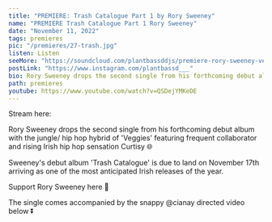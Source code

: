 ---
title: "PREMIERE: Trash Catalogue Part 1 by Rory Sweeney"
name: "PREMIERE Trash Catalogue Part 1 Rory Sweeney"
date: "November 11, 2022"
tags: premieres
pic: "/premieres/27-trash.jpg"
listen: Listen
seeMore: "https://soundcloud.com/plantbassddjs/premiere-rory-sweeney-veggies-ft-curtisy"
postLink: "https://www.instagram.com/plantbassd___"
bio: Rory Sweeney drops the second single from his forthcoming debut album with a jungle/ hip hop hybrid
path: premieres
youtube: https://www.youtube.com/watch?v=QSDejYMKeDE
---

<Picture src="/fresh-juice/51-rory-sweeney.png" alt="trash collective album art" size={1200} />

Stream here: <HoverLink url="soundcloud.com/plantbassddjs/premiere-rory-sweeney-veggies-ft-curtisy" name="Rory Sweeney - Trash Catalogue Part 1" external />

Rory Sweeney drops the second single from his forthcoming debut album with the jungle/ hip hop hybrid of 'Veggies' featuring frequent collaborator and rising Irish hip hop sensation Curtisy 🌐

Sweeney's debut album 'Trash Catalogue' is due to land on November 17th arriving as one of the most anticipated Irish releases of the year.

Support Rory Sweeney here 🌱 <HoverLink url="rory2.bandcamp.com/album/trash-catalogue-pt-1" external />

The single comes accompanied by the snappy @cianay directed video below ⏬
